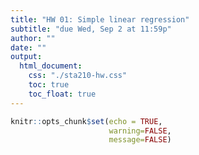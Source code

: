 ```yaml
---
title: "HW 01: Simple linear regression"
subtitle: "due Wed, Sep 2 at 11:59p"
author: ""
date: ""
output: 
  html_document:
    css: "./sta210-hw.css"
    toc: true
    toc_float: true
---
```


```r
knitr::opts_chunk$set(echo = TRUE,
                      warning=FALSE,
                      message=FALSE)
```

<!--
# Getting started

Each of your assignments will begin with the steps outlined in this section. For more detailed instructions about getting started, see the [Lab 01 instructions](https://sta210-fa20.netlify.app/labs/lab-01-practice-r.html)

- Go to the [sta210-fa20 organization](http://www.github.com/sta210-fa20) on GitHub. Click on the repo with the prefix **hw-01-slr**. It contains the starter documents you need to complete the lab.

- Click on the green **Code** button, select **Use HTTPS**. Click on the clipboard icon to copy the repo URL.

- Go to https://vm-manage.oit.duke.edu/containers and login with your Duke NetId and Password.

- Click to log into the Docker container **STA 210 - Regression Analysis**. You should now see the RStudio environment. 

- Go to *File* `r emo::ji("arrow_right")` *New Project* `r emo::ji("arrow_right")` *Version Control* `r emo::ji("arrow_right")` *Git*. 

- Copy and paste the URL of your assignment repo into the dialog box *Repository URL*. 

- Click *Create Project*, and the files from your GitHub repo will be displayed the *Files* pane in RStudio. 

- Type the following lines of code in the **console** in RStudio filling in your name and email address.

```r
library(usethis)
use_git_config(user.name = "GitHub username", 
               user.email="your email")
```

## Tips

Here are some tips as you complete HW 01:

- Periodically knit your document and commit changes (the more often the better, for example, once per each new task).
- Be sure to include all relevant code and resulting output.
- Push all your changes back to your GitHub repo. The Git pane in RStudio should be empty after you push. You can also check your assignment repo on github.com to make sure it has updated.
- Once you have completed your work, you will submit your assignment in Gradescope. You are welcome to resubmit your work until the assignment deadline. We will grade the most recent version of the .pdf file in Gradescope.

## Packages 

We will use the following packages in this assignment: 

```r
library(tidyverse)
library(broom)
library(knitr)
```

If you need to install any of the packages, type `install.packages("package_name")` in the console, where `package_name` is the package you need to install. 

# Questions

## Part 1: Conceptual questions

Our data set contains the nutrition information for food items sold at Starbucks. Starbucks will often display the number of calories for the display items but will not show any other nutrition information. Therefore, we want to use the number of calories to understand variability in the amount of carbohydrates (in grams) in Starbucks food items. 

Use the code below to load the dataset. It is originally from the openintro R package.

```r
starbucks <- read_csv("data/starbucks.csv")
```


1. We will use the variables `calories` and `carb` for this analysis. Which variable is the response variable? 

1. Create a scatterplot displaying the relationship between the two variables. Include appropriate a title and appropriate axis labels. 

1. Describe the relationship between number of calories and amount of carbohydrates in Starbucks food items.

1. Use the `lm` function to fit a line to describe the relationship between the number of calories and amount of carbohydrates. 
    - Show the code and model output. 
    - Write the model equation. 

1. Interpret the slope in the context of the data. 

1. Does it make sense to interpret the intercept? If so, write the interpretation in the context of the data. Otherwise, briefly explain why not. 

1. Calculate the 95% confidence interval for the slope, $\beta_1$. 

1. Interpret the confidence interval from the previous question in the context of the data. 

1. Based on this analysis, is the number of calories a useful predictor of the amount of carbohydrates in food items at Starbucks? Briefly explain why or why not.


## Part 2: Analysis in Practice

Read the 2016 FiveThirtyEight article ["New Yorkers Will Pay $56 A Month To Trim A Minute Off Their Commute"](https://fivethirtyeight.com/features/new-yorkers-will-pay-56-a-month-to-trim-a-minute-off-their-commute/) by Carl Bialik. 

Rank each of the following principles from  [Elements and Principles for Characterizing Variation between Data Analyses](https://arxiv.org/pdf/1903.07639.pdf) for the FiveThirtyEight article. Use a scale of 1 - 5. Include a 1 - 2 sentence summary for each principle.  

- data matching:
- exhaustive:
- skeptical:
- second order:
- transparency:
- reproducible:

# Submission

- Knit, commit, and push your final changes to GitHub.  


- Go to http://www.gradescope.com and click *Log in* in the top right corner. 

- Click *School Credentials* `r emo::ji("arrow_right")` *Duke NetID* and log in using your NetID credentials.

- Click on your *STA 210* course. 

- Click on the assignment, and you'll be prompted to submit it.

- Mark the pages associated with each exercise. Each page of the homework should be associated with at least one question (i.e., should be "checked"). 

- Select the first page of your .pdf submission to be associated with the *"Overall"* section.

# Grading

| **Total** | **50** |
|-------------------------------------------------------------|:--:|
| Part 1: Conceptual Problems | 28 |
| Part 2: Data Analysis | 12 |
| Document submitted as PDF with clear question headers 	| 3 | 
| Name and date updated in YAML 	| 2 |
| Narrative written in complete sentences | 3 	|
| At least 3 informative commit messages 	| 2 |

<br><br>

<hr>

*Exercise in part 2 is adapted frm question by  [Dr. Lucy McGowan](https://github.com/sta-212-f19/website).*

-->